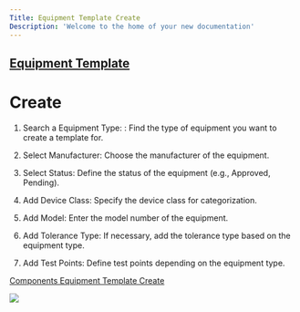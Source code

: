 ```yaml
---
Title: Equipment Template Create
Description: 'Welcome to the home of your new documentation'
---
```

##  <a href="Equipment Template.mdx">Equipment Template</a> 

# Create

1. Search a Equipment Type: : Find the type of equipment you want to create a template for.

2. Select Manufacturer: Choose the manufacturer of the equipment.

3. Select Status: Define the status of the equipment (e.g., Approved, Pending).

4. Add Device Class: Specify the device class for categorization.

5. Add Model: Enter the model number of the equipment.

6. Add Tolerance Type: If necessary, add the tolerance type based on the equipment type.

7. Add Test Points: Define test points depending on the equipment type.

 <a href="Components Equipment Template Create.mdx">Components Equipment Template Create</a> 

<img  src="/images/equipment-template/Equipment-template-create.gif">
